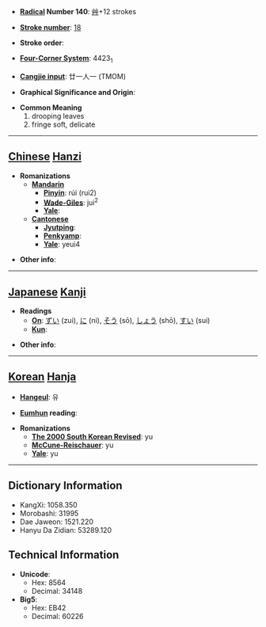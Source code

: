 * '''[[Wiktionary:Chinese radical index| Radical]] Number 140''': [[Wiktionary:Chinese radical index 艸|艸]]+12 strokes

* '''[[Wiktionary:Chinese total strokes index|Stroke number]]''': [[Wiktionary:Chinese total strokes index 18|18]]

* '''Stroke order''': 

* '''[[Wiktionary:Chinese four corner index|Four-Corner System]]''': 4423<sub>1</sub>

* '''[[Wiktionary:Chinese Cangjie index|Cangjie input]]''': 廿一人一 (TMOM)

* '''Graphical Significance and Origin''': 

* '''Common Meaning'''
*#drooping leaves
*# fringe soft, delicate


----

== [[Chinese]] [[Hanzi]] ==

* '''Romanizations'''
** '''[[Mandarin]]'''
*** '''[[Pinyin]]''': rúi (rui2)
*** '''[[Wade-Giles]]''': jui<sup>2</sup>
*** '''[[Yale]]''': 
** '''[[Cantonese]]'''
*** '''[[Jyutping]]''':
*** '''[[Penkyamp]]''': 
*** '''[[Yale]]''': yeui4

* '''Other info''': 

----

== [[Japanese]] [[Kanji]] ==

* '''Readings'''
** '''[[On]]''': [[ずい]] (zui), [[に]] (ni), [[そう]] (sō), [[しょう]] (shō), [[すい]] (sui)
** '''[[Kun]]''': 

* '''Other info''':  

----

== [[Korean]] [[Hanja]] ==

* '''[[Hangeul]]''': 유

* '''[[Eumhun]] reading''': 

* '''Romanizations'''
** '''[[The 2000 South Korean Revised Romanization|The 2000 South Korean Revised]]''': yu
** '''[[McCune-Reischauer]]''': yu
** '''[[Yale]]''': yu

----

== Dictionary Information ==

* KangXi: 1058.350
* Morobashi: 31995
* Dae Jaweon: 1521.220
* Hanyu Da Zidian: 53289.120

== Technical Information ==

* '''Unicode''':
** Hex: 8564
** Decimal: 34148
* '''Big5''':
** Hex: EB42
** Decimal: 60226